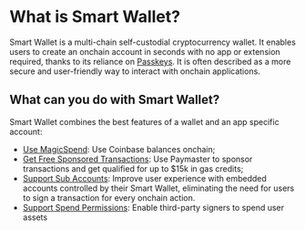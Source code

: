 # What is Smart Wallet?

Smart Wallet is a multi-chain self-custodial cryptocurrency wallet.
It enables users to create an onchain account in seconds
with no app or extension required, thanks to its reliance on [Passkeys](https://passkeys.com).
It is often described as a more secure and user-friendly way to interact with onchain applications.

## What can you do with Smart Wallet?

Smart Wallet combines the best features of a wallet and an app specific account:

- [Use MagicSpend](/identity/smart-wallet/concepts/features/built-in/MagicSpend): Use Coinbase balances onchain;
- [Get Free Sponsored Transactions](/identity/smart-wallet/concepts/base-gasless-campaign): Use Paymaster to sponsor transactions and get qualified for up to $15k in gas credits;
- [Support Sub Accounts](/identity/smart-wallet/guides/sub-accounts): Improve user experience with embedded accounts controlled by their Smart Wallet,
  eliminating the need for users to sign a transaction for every onchain action.
- [Support Spend Permissions](/identity/smart-wallet/guides/spend-permissions): Enable third-party signers to spend user assets
